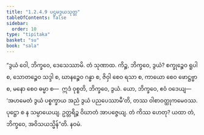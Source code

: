 ```yaml
---
title: "1.2.4.9 ပဌမဒွယသုတ္တ"
tableOfContents: false
sidebar:
  order: 10
type: "tipitaka"
basket: "su"
book: "sala"
---
```



<DynamicBreadcrumb />

<Division number="92" book="sala">

<Paragraph number="446" book="sala">
“ဒွယံ ဝေါ, ဘိက္ခဝေ, ဒေသေဿာမိ. တံ သုဏာထ. ကိဉ္စ, ဘိက္ခဝေ, ဒွယံ? စက္ခုဉ္စေဝ ရူပါ စ, သောတဉ္စေဝ သဒ္ဒါ စ, ဃာနဉ္စေဝ ဂန္ဓာ စ, ဇိဝှါ စေဝ ရသာ စ, ကာယော စေဝ ဖောဋ္ဌဗ္ဗာ စ, မနော စေဝ ဓမ္မာ စ—  ဣဒံ ဝုစ္စတိ, ဘိက္ခဝေ, ဒွယံ.
</Paragraph>

<Paragraph number="447" book="sala">
ယော, ဘိက္ခဝေ, ဧဝံ ဝဒေယျ—  ‘အဟမေတံ ဒွယံ ပစ္စက္ခာယ အညံ ဒွယံ ပညပေဿာမီ’တိ, တဿ ဝါစာဝတ္ထုကမေဝဿ. ပုဋ္ဌော စ န သမ္ပာယေယျ. ဥတ္တရိဉ္စ ဝိဃာတံ အာပဇ္ဇေယျ. တံ ကိဿ ဟေတု? ယထာ တံ, ဘိက္ခဝေ, အဝိသယသ္မိန်”တိ.

</Paragraph>
</Division>

<Paragraph number="448" type="center" book="sala">
နဝမံ.
</Paragraph>